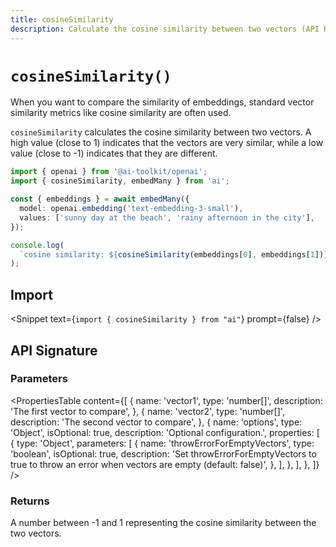 ```yaml
---
title: cosineSimilarity
description: Calculate the cosine similarity between two vectors (API Reference)
---
```


# `cosineSimilarity()`

When you want to compare the similarity of embeddings, standard vector similarity metrics
like cosine similarity are often used.

`cosineSimilarity` calculates the cosine similarity between two vectors.
A high value (close to 1) indicates that the vectors are very similar, while a low value (close to -1) indicates that they are different.

```ts
import { openai } from '@ai-toolkit/openai';
import { cosineSimilarity, embedMany } from 'ai';

const { embeddings } = await embedMany({
  model: openai.embedding('text-embedding-3-small'),
  values: ['sunny day at the beach', 'rainy afternoon in the city'],
});

console.log(
  `cosine similarity: ${cosineSimilarity(embeddings[0], embeddings[1])}`,
);
```

## Import

<Snippet text={`import { cosineSimilarity } from "ai"`} prompt={false} />

## API Signature

### Parameters

<PropertiesTable
  content={[
    {
      name: 'vector1',
      type: 'number[]',
      description: 'The first vector to compare',
    },
    {
      name: 'vector2',
      type: 'number[]',
      description: 'The second vector to compare',
    },
    {
      name: 'options',
      type: 'Object',
      isOptional: true,
      description: 'Optional configuration.',
      properties: [
        {
          type: 'Object',
          parameters: [
            {
              name: 'throwErrorForEmptyVectors',
              type: 'boolean',
              isOptional: true,
              description:
                'Set throwErrorForEmptyVectors to true to throw an error when vectors are empty (default: false)',
            },
          ],
        },
      ],
    },
  ]}
/>

### Returns

A number between -1 and 1 representing the cosine similarity between the two vectors.

